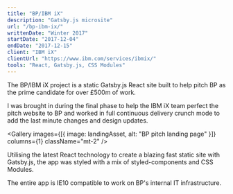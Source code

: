 ```yaml
---
title: "BP/IBM iX"
description: "Gatsby.js microsite"
url: "/bp-ibm-ix/"
writtenDate: "Winter 2017"
startDate: "2017-12-04"
endDate: "2017-12-15"
client: "IBM iX"
clientUrl: "https://www.ibm.com/services/ibmix/"
tools: "React, Gatsby.js, CSS Modules"
---
```




The BP/IBM iX project is a static Gatsby.js React site built to help pitch BP as the prime candidate for over £500m of work.

I was brought in during the final phase to help the IBM iX team perfect the pitch website to BP and worked in full continuous delivery crunch mode to add the last minute changes and design updates.

<Gallery
  images={[{ image: landingAsset, alt: "BP pitch landing page" }]}
  columns={1}
  className="mt-2"
/>

Utilising the latest React technology to create a blazing fast static site with Gatsby.js, the app was styled with a mix of styled-components and CSS Modules.

The entire app is IE10 compatible to work on BP's internal IT infrastructure.
